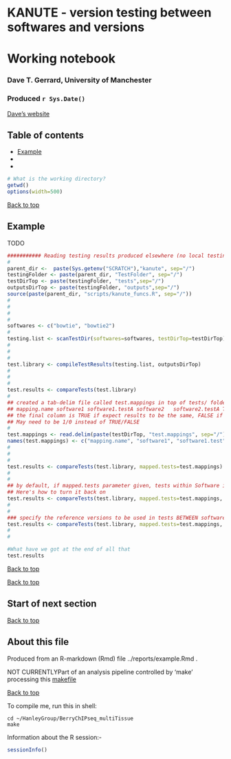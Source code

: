 # KANUTE - version testing between softwares and versions   <a name="Top"></a> 

# Working notebook

### Dave T. Gerrard, University of Manchester
### Produced `r Sys.Date()`
[Dave's website](http://personalpages.manchester.ac.uk/staff/David.Gerrard/)


## Table of contents ##
- [Example](#Example)
- [](#)
- [](#)
``` r
# What is the working directory?
getwd()
options(width=500)

```

[Back to top](#Top)


## <a name="Example"></a>Example ##

TODO



```r

########### Reading testing results produced elsewhere (no local testing, only comparison).
#
parent_dir <-  paste(Sys.getenv("SCRATCH"),"kanute", sep="/")
testingFolder <- paste(parent_dir, "TestFolder", sep="/")
testDirTop <- paste(testingFolder, "tests",sep="/")
outputsDirTop <- paste(testingFolder, "outputs",sep="/")
source(paste(parent_dir, "scripts/kanute_funcs.R", sep="/"))
#
#
#
#
softwares <- c("bowtie", "bowtie2")
#
testing.list <- scanTestDir(softwares=softwares, testDirTop=testDirTop)
#
#
#
test.library <- compileTestResults(testing.list, outputsDirTop)
#
#
#
test.results <- compareTests(test.library)
#
## created a tab-delim file called test.mappings in top of tests/ folder
## mapping.name software1 software1.testA software2   software2.testA TRUE
## the final column is TRUE if expect results to be the same, FALSE if not or NA if unknown.
## May need to be 1/0 instead of TRUE/FALSE
#
test.mappings <- read.delim(paste(testDirTop, "test.mappings", sep="/"), header=F, stringsAsFactors=F)
names(test.mappings) <- c("mapping.name", "software1", "software1.test", "software2", "software2.test", "expectIdentical")
#
#
#
test.results <- compareTests(test.library, mapped.tests=test.mappings)
#
#
## by default, if mapped.tests parameter given, tests within Software is suppressed
## Here's how to turn it back on
test.results <- compareTests(test.library, mapped.tests=test.mappings, show.all.tests=TRUE)
#
#
### specify the reference versions to be used in tests BETWEEN software
test.results <- compareTests(test.library, mapped.tests=test.mappings, ref.versions=list(bowtie="1.0.1", bowtie2="2.2.3"))
#
#

#What have we got at the end of all that
test.results

```



[Back to top](#Top)


[Back to top](#Top)


## <a name="Anchor_name"></a>Start of next section ##

[Back to top](#Top)

## About this file 

Produced from an R-markdown (Rmd) file ../reports/example.Rmd . 

NOT CURRENTLYPart of an analysis pipeline controlled by 'make' processing this [makefile](../makefile)


[Back to top](#Top)

To compile me, run this in shell:

``` shell
cd ~/HanleyGroup/BerryChIPseq_multiTissue
make

```

Information about the R session:-

```r
sessionInfo()
```
